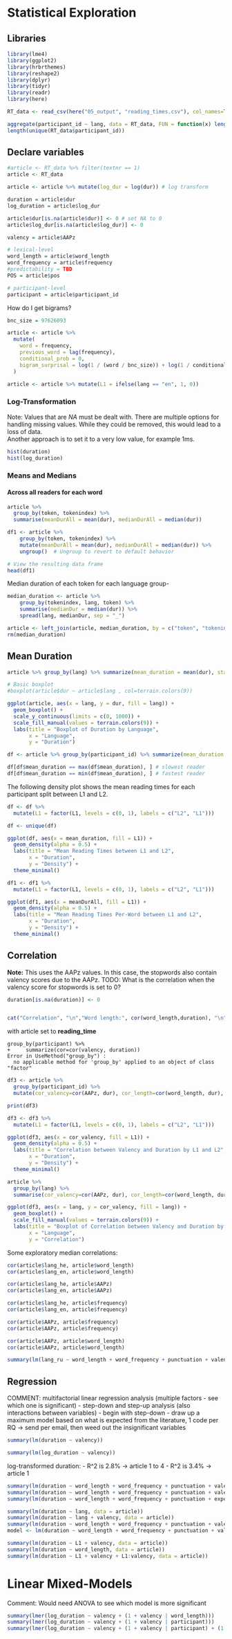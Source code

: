 # Statistical Exploration

## Libraries
```r
library(lme4)
library(ggplot2)
library(hrbrthemes)
library(reshape2)
library(dplyr)
library(tidyr)
library(readr)
library(here)
```

```r
RT_data <- read_csv(here("05_output", "reading_times.csv"), col_names=TRUE, id=NULL)
```

```r
aggregate(participant_id ~ lang, data = RT_data, FUN = function(x) length(unique(x)))
length(unique(RT_data$participant_id))
```


## Declare variables
```r
#article <- RT_data %>% filter(textnr == 1)
article <- RT_data
```

```r
article <- article %>% mutate(log_dur = log(dur)) # log transform

duration = article$dur
log_duration = article$log_dur

article$dur[is.na(article$dur)] <- 0 # set NA to 0 
article$log_dur[is.na(article$log_dur)] <- 0
```

```r
valency = article$AAPz
```

```r
# lexical-level 
word_length = article$word_length
word_frequency = article$frequency
#predictability = TBD
POS = article$pos

# participant-level
participant = article$participant_id
```

How do I get bigrams?
```r
bnc_size = 97626093

article <- article %>% 
  mutate(
    word = frequency,
    previous_word = lag(frequency),
    conditional_prob = 0,
    bigram_surprisal = log(1 / (word / bnc_size)) + log(1 / conditional_prob)
  )
```

```r
article <- article %>% mutate(L1 = ifelse(lang == "en", 1, 0))
```

### Log-Transformation
Note: Values that are *NA* must be dealt with. There are multiple options for handling missing values. 
While they could be removed, this would lead to a loss of data.  
Another approach is to set it to a very low value, for example 1ms.
```r
hist(duration)
hist(log_duration)
```


### Means and Medians 
#### Across all readers for each word
```r
article %>%
  group_by(token, tokenindex) %>%
  summarise(meanDurAll = mean(dur), medianDurAll = median(dur))

df1 <- article %>%
    group_by(token, tokenindex) %>%
    mutate(meanDurAll = mean(dur), medianDurAll = median(dur)) %>%
    ungroup()  # Ungroup to revert to default behavior

# View the resulting data frame
head(df1)
```

Median duration of each token for each language group-
```r
median_duration <- article %>%
    group_by(tokenindex, lang, token) %>%
    summarise(medianDur = median(dur)) %>%
    spread(lang, medianDur, sep = "_")
```

```r
article <- left_join(article, median_duration, by = c("token", "tokenindex"))
rm(median_duration)
```

## Mean Duration 
```r
article %>% group_by(lang) %>% summarize(mean_duration = mean(dur), standard_deviation = sd(dur))
```

```r
# Basic boxplot
#boxplot(article$dur ~ article$lang , col=terrain.colors(9))

ggplot(article, aes(x = lang, y = dur, fill = lang)) +
  geom_boxplot() +
  scale_y_continuous(limits = c(0, 1000)) +
  scale_fill_manual(values = terrain.colors(9)) +
  labs(title = "Boxplot of Duration by Language",
       x = "Language",
       y = "Duration")

```


```r
df <- article %>% group_by(participant_id) %>% summarize(mean_duration = mean(dur), L1)

df[df$mean_duration == max(df$mean_duration), ] # slowest reader
df[df$mean_duration == min(df$mean_duration), ] # fastest reader

```

The following density plot shows the mean reading times for each participant split between L1 and L2.
```r
df <- df %>%
  mutate(L1 = factor(L1, levels = c(0, 1), labels = c("L2", "L1")))

df <- unique(df)

ggplot(df, aes(x = mean_duration, fill = L1)) +
  geom_density(alpha = 0.5) +
  labs(title = "Mean Reading Times between L1 and L2",
       x = "Duration",
       y = "Density") +
  theme_minimal()
```


```r
df1 <- df1 %>%
  mutate(L1 = factor(L1, levels = c(0, 1), labels = c("L2", "L1")))

ggplot(df1, aes(x = meanDurAll, fill = L1)) +
  geom_density(alpha = 0.5) +
  labs(title = "Mean Reading Times Per-Word between L1 and L2",
       x = "Duration",
       y = "Density") +
  theme_minimal()
```


## Correlation
**Note:** This uses the AAPz values. In this case, the stopwords also contain valency scores due to the AAPz. 
TODO: What is the correlation when the valency score for stopwords is set to 0?

```r
duration[is.na(duration)] <- 0


cat("Correlation", "\n","Word length:", cor(word_length,duration), "\n","Word frequency:", cor(word_frequency, duration), "\n","Valency:", cor(valency, duration))
```

with article set to **reading_time**
```
group_by(participant) %>%
+     summarize(cor=cor(valency, duration))
Error in UseMethod("group_by") : 
  no applicable method for 'group_by' applied to an object of class "factor"
```

```r
df3 <- article %>%
  group_by(participant_id) %>%
  mutate(cor_valency=cor(AAPz, dur), cor_length=cor(word_length, dur), cor_frequency=cor(frequency, dur))

print(df3)
```

```r
df3 <- df3 %>%
  mutate(L1 = factor(L1, levels = c(0, 1), labels = c("L2", "L1")))

ggplot(df3, aes(x = cor_valency, fill = L1)) +
  geom_density(alpha = 0.5) +
  labs(title = "Correlation between Valency and Duration by L1 and L2",
       x = "Duration",
       y = "Density") +
  theme_minimal()
```


```r
article %>%
  group_by(lang) %>%
  summarise(cor_valency=cor(AAPz, dur), cor_length=cor(word_length, dur), cor_frequency=cor(frequency, dur))
```

```r
ggplot(df3, aes(x = lang, y = cor_valency, fill = lang)) +
  geom_boxplot() +
  scale_fill_manual(values = terrain.colors(9)) +
  labs(title = "Boxplot of Correlation between Valency and Duration by Language",
       x = "Language",
       y = "Correlation")
```


Some exploratory median correlations:
```r
cor(article$lang_he, article$word_length)
cor(article$lang_en, article$word_length)

cor(article$lang_he, article$AAPz)
cor(article$lang_en, article$AAPz)

cor(article$lang_he, article$frequency)
cor(article$lang_en, article$frequency)

cor(article$AAPz, article$frequency)
cor(article$AAPz, article$frequency)

cor(article$AAPz, article$word_length)
cor(article$AAPz, article$word_length)

summary(lm(lang_ru ~ word_length + word_frequency + punctuation + valency, data = article))
```

## Regression
COMMENT: multifactorial linear regression analysis (multiple factors - see which one is significant)
- step-down and step-up analysis (also interactions between variables)
- begin with step-down 
- draw up a maximum model based on what is expected from the literature, 1 code per RQ -> send per email, then weed out the insignificant variables
```r
summary(lm(duration ~ valency))

summary(lm(log_duration ~ valency))
```
log-transformed duration:
- R^2 is 2.8% -> article 1 to 4
- R^2 is 3.4% -> article 1

```r
summary(lm(duration ~ word_length + word_frequency + punctuation + valency + exposure_EN + cft20 + lextale + motiv + start_learning, data = article))
summary(lm(duration ~ word_length + word_frequency + punctuation + valency + cft20 + lextale, data = article))
summary(lm(duration ~ word_length + word_frequency + punctuation + exposure_EN + cft20 + lextale + motiv + start_learning, data = article))
```
```r
summary(lm(duration ~ lang, data = article))
summary(lm(duration ~ lang + valency, data = article))
summary(lm(duration ~ word_length + word_frequency + punctuation + valency + exposure_EN + cft20 + lextale + motiv + start_learning + lang, data = article))
model <- lm(duration ~ word_length + word_frequency + punctuation + valency + exposure_EN + cft20 + lextale + motiv + start_learning + lang + valency:lang, data = article)
```


```r
summary(lm(duration ~ L1 + valency, data = article))
summary(lm(duration ~ word_length, data = article))
summary(lm(duration ~ L1 + valency + L1:valency, data = article))
```


# Linear Mixed-Models
Comment: Would need ANOVA to see which model is more significant
```r
summary(lmer(log_duration ~ valency + (1 + valency | word_length)))
summary(lmer(log_duration ~ valency + (1 + valency | participant)))
summary(lmer(log_duration ~ valency + (1 + valency | participant) + (1 | word_length)))
```
